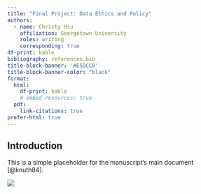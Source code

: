 ```yaml
---
title: "Final Project: Data Ethics and Policy"
authors:
  - name: Christy Hsu
    affiliation: Georgetown University
    roles: writing
    corresponding: true
df-print: kable
bibliography: references.bib
title-block-banner: '#E5DCC8'
title-block-banner-color: "black"
format:
  html:
    df-print: kable
    # embed-resources: true
  pdf:
    link-citations: true
prefer-html: true
---
```


## Introduction

This is a simple placeholder for the manuscript's main document [@knuth84].

![](image/stouffer-cover.png)



